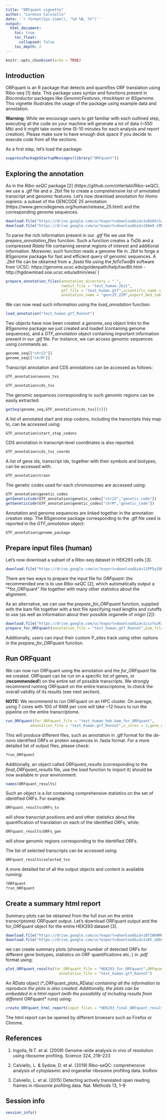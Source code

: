 ```yaml
---
title: "ORFquant vignette"
author: "Lorenzo Calviello"
date: '`r format(Sys.time(), "%d %B, %Y")`'
output:
  html_document: 
    toc: true
    toc_float:
      collapsed: false
    toc_depth: 2
---
```


```r
knitr::opts_chunk$set(echo = TRUE)
```

## Introduction

ORFquant is an R package that detects and quantifies ORF translation using Ribo-seq [1] data. This package uses syntax and functions present in *Bioconductor* packages like *GenomicFeatures*, *rtracklayer* or *BSgenome*.
This vignette illustrates the usage of the package using example data and annotation.

**Warning**: While we encourage users to get familiar with each outlined step, executing all the code on your machine will generate a lot of data (~550 Mb) and it might take some time (5-10 minutes for each analysis and report creation). Please make sure to have enough disk space if you decide to execute code from all the sections.

As a first step, let's load the package:

```r
suppressPackageStartupMessages(library("ORFquant"))
```


## Exploring the annotation

As in the *Ribo-seQC* package [2] (https://github.com/ohlerlabl/Ribo-seQC), we use a .gtf file and a .2bit file to create a comprehensive list of annotated transcript and genomic features. Let's now download annotation for *Homo sapiens*: a subset of the GENCODE 25 annotation (https://www.gencodegenes.org/human/release_25.html) and the corresponding genome sequences.

```r
download.file("https://drive.google.com/uc?export=download&id=1n6UA5cSz6djx0dY_7sI57177T-kyZhhT",destfile = "test_human.2bit")
download.file("https://drive.google.com/uc?export=download&id=19Am9-iMEyB-AcIsVRdIqrF-BVdQYrcaI",destfile = "test_human.gtf")
```


To parse the rich information present in our *.gtf* file we use the *prepare_annotation_files* function. Such a function creates a *TxDb*  and a compressed *Rdata* file containing several regions of interest and additional information.
Moreover, such function reads a genome file in *.2bit* to forge a *BSgenome* package for fast and efficient query of genomic sequences. A *.2bit* file can be obtained from a *.fasta* file using the *faToTwoBit* software from UCSC: https://genome.ucsc.edu/goldenpath/help/twoBit.html - http://hgdownload.soe.ucsc.edu/admin/exe/ )




```r
prepare_annotation_files(annotation_directory = ".",
                         twobit_file = "test_human.2bit",
                         gtf_file = "test_human.gtf",scientific_name = "Human.test",
                         annotation_name = "genc25_22M",export_bed_tables_TxDb = F,forge_BSgenome = T,create_TxDb = T)
```


We can now read such information using the *load_annotation* function:

```r
load_annotation("test_human.gtf_Rannot")
```

Two objects have now been created: a *genome_seq* object links to the *BSgenome* package we just created and loaded (containing genome sequences), and a *GTF_annotation* object containing important information present in our *.gtf* file.
For instance, we can access genomic sequences using commands as:

```r
genome_seq[["chr22"]]
genome_seq[["chrM"]]
```

Transcript annotation and CDS annotations can be accessed as follows:

```r
GTF_annotation$exons_txs
```

```r
GTF_annotation$cds_txs
```


The genomic sequences corresponding to such genomic regions can be easily extracted:

```r
getSeq(genome_seq,GTF_annotation$cds_txs[[4]])
```

A list of annotated start and stop codons, including the transcripts they map to, can be accessed using:

```r
GTF_annotation$start_stop_codons
```

CDS annotation in transcript-level coordinates is also reported:

```r
GTF_annotation$cds_txs_coords
```

A list of gene ids, transcript ids, together with their symbols and biotypes, can be accessed with:

```r
GTF_annotation$trann
```

The genetic codes used for each chromosomes are accessed using:

```r
GTF_annotation$genetic_codes
getGeneticCode(GTF_annotation$genetic_codes["chr22","genetic_code"])
getGeneticCode(GTF_annotation$genetic_codes["chrM","genetic_code"])
```

Annotation and genome sequences are linked together in the annotation creation step.
The BSgenome package corresponding to the .gtf file used is reported in the *GTF_annotation* object:

```r
GTF_annotation$genome_package
```


## Prepare input files (human)

Let's now download a subset of a Ribo-seq dataset in HEK293 cells [3].


```r
download.file("https://drive.google.com/uc?export=download&id=11PP5y2QH7si81rbEBJsOB-Lt3l_JowRW",destfile = "test_human_hek.bam")
```

There are two ways to prepare the input file for *ORFquant*: the recommended one is to use *Ribo-seQC* [2], which automatically output a "*for_ORFquant" file together with many other statistics about the alignment.

As an alternative, we can use the *prepare_for_ORFquant* function, supplied with the bam file together with a text file specifying read lengths and cutoffs to use (as well as information about their possible organelle of origin [2]):

```r
download.file("https://drive.google.com/uc?export=download&id=1cszfwJKiTeQMK-G4_R5KOt8rWoFrV-R_",destfile ="instructions_hektest.txt")
prepare_for_ORFquant(annotation_file = "test_human.gtf_Rannot",bam_file = "test_human_hek.bam",path_to_rl_cutoff_file = "instructions_hektest.txt")
```

Additionally, users can input their custom P_sites track using other options in the *prepare_for_ORFquant* function.

## Run ORFquant

We can now run ORFquant using the annotation and the *for_ORFquant* file we created.
ORFquant can be run on a specific list of genes, or (**recommended!**) on the entire set of possible transcripts. We strongly recommend running ORFquant on the entire transcriptome, to check the overall validity of its results (see next section).

**NOTE:** We recommend to run ORFquant on an HPC cluster. On average, using 7 cores with 10G of RAM per core will take ~12 hours to run the pipeline on the entire transcriptome.

```r
run_ORFquant(for_ORFquant_file = "test_human_hek.bam_for_ORFquant",
           annotation_file = "test_human.gtf_Rannot",n_cores = 1,gene_name =c("MIEF1","DRG2"))
```

This will produce different files, such as annotation in .gtf format for the *de-novo* identified ORFs or protein sequences in .fasta format.
For a more detailed list of output files, please check:

```r
?run_ORFquant
```

Additionally, an object called *ORFquant_results* (corresponding to the *final_ORFquant_results* file, use the *load* function to import it) should be now available in your environment:

```r
names(ORFquant_results)
```

Such an object is a *list* containing comprehensive statistics on the set of identified ORFs.
For example:

```r
ORFquant_results$ORFs_tx
```

will show transcript positions and and other statistics about the quantification of translation on each of the identified ORFs, while: 

```r
ORFquant_results$ORFs_gen
```
will show genomic regions corresponding to the identified ORFs.


The list of selected transcripts can be accessed using:
```r
ORFquant_results$selected_txs
```

A more detailed list of all the output objects and content is available running:

```r
?ORFquant
?run_ORFquant
```


## Create a summary html report

Summary plots can be obtained from the full (run on the entire transcriptome) ORFquant output.
Let's download ORFquant output and the for_ORFquant object for the entire HEK293 dataset [3].

```r
download.file("https://drive.google.com/uc?export=download&id=1BTIWhNMC_d_iGciobjbwqrjJV5x2JzAp",destfile = "HEK293_final_ORFquant_results")
download.file("https://drive.google.com/uc?export=download&id=1xKV_oQbC_8FIK9vepldZtiBXzofI56zi",destfile = "HEK293_for_ORFquant")
```

we can create summary plots (showing number of detected ORFs for different gene biotypes, statistics on ORF quantifications etc..) in *.pdf* format using:

```r
plot_ORFquant_results(for_ORFquant_file = "HEK293_for_ORFquant",ORFquant_output_file = "HEK293_final_ORFquant_results",
                        annotation_file = "test_human.gtf_Rannot")
```

An *RData* object (*_ORFquant_plots_RData*) containing all the information to reproduce the plots is also created.
Additionally, the plots can be embedded in a html report (with the possibility of including results from different *ORFquant* runs) using:

```r
create_ORFquant_html_report(input_files = "HEK293_final_ORFquant_results_plots/HEK293_ORFquant_plots_RData",input_sample_names = "HEK2932_riboseq", output_file= "HEK293_ORFquant_report.html")
```

The html report can be opened by different browsers such as Firefox or Chrome.

## References

1) Ingolia, N.T. et al. (2009) Genome-wide analysis in vivo of resolution using ribosome profiling. Science 324, 218–223

2) Calviello, L. & Sydow, D. et al. (2019) Ribo-seQC: comprehensive analysis of cytoplasmic and organellar ribosome profiling data. bioRxiv

3) Calviello, L. et al. (2015) Detecting actively translated open reading frames in ribosome profiling data. Nat. Methods 13, 1–9



## Session info

```r
session_info()
```

